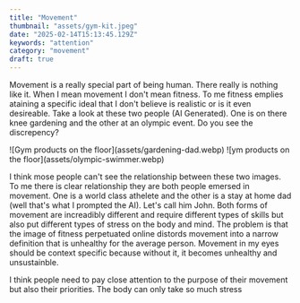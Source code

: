 ```yaml
---
title: "Movement"
thumbnail: "assets/gym-kit.jpeg"
date: "2025-02-14T15:13:45.129Z"
keywords: "attention"
category: "movement"
draft: true
---
```


Movement is a really special part of being human. There really is nothing like it. When I mean movement I don't mean fitness. To me fitness emplies ataining a specific ideal that I don't believe is realistic or is it even desireable. Take a look at these two people (AI Generated). One is on there knee gardening and the other at an olympic event. Do you see the discrepency?

<HorizontalImages>
![Gym products on the floor](assets/gardening-dad.webp)
![ym products on the floor](assets/olympic-swimmer.webp)
</HorizontalImages>

I think mose people can't see the relationship between these two images. To me there is clear relationship they are both people emersed in movement. One is a world class athelete and the other is a stay at home dad (well that's what I prompted the AI). Let's call him John. Both forms of movement are increadibly different and require different types of skills but also put different types of stress on the body and mind. The problem is that the image of fitness perpetuated online distords movement into a narrow definition that is unhealthy for the average person. Movement in my eyes should be context specific because without it, it becomes unhealthy and unsustainble.

I think people need to pay close attention to the purpose of their movement but also their priorities. The body can only take so much stress
